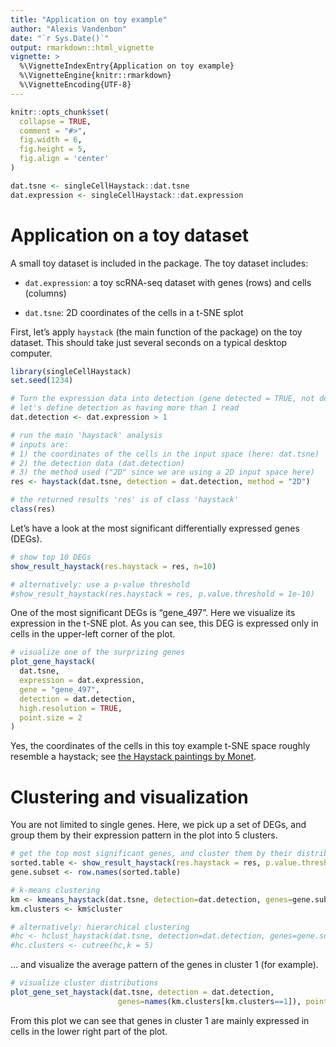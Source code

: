 ```yaml
---
title: "Application on toy example"
author: "Alexis Vandenbon"
date: "`r Sys.Date()`"
output: rmarkdown::html_vignette
vignette: >
  %\VignetteIndexEntry{Application on toy example}
  %\VignetteEngine{knitr::rmarkdown}
  %\VignetteEncoding{UTF-8}
---
```


```r
knitr::opts_chunk$set(
  collapse = TRUE,
  comment = "#>",
  fig.width = 6,
  fig.height = 5,
  fig.align = 'center'
)

dat.tsne <- singleCellHaystack::dat.tsne
dat.expression <- singleCellHaystack::dat.expression
```

# Application on a toy dataset

A small toy dataset is included in the package. The toy dataset includes:

- `dat.expression`: a toy scRNA-seq dataset with genes (rows) and cells (columns)

- `dat.tsne`:       2D coordinates of the cells in a t-SNE splot


First, let's apply `haystack` (the main function of the package) on the toy dataset. This should take just several seconds on a typical desktop computer.

```r
library(singleCellHaystack)
set.seed(1234)

# Turn the expression data into detection (gene detected = TRUE, not detected = FALSE)
# let's define detection as having more than 1 read
dat.detection <- dat.expression > 1

# run the main 'haystack' analysis
# inputs are:
# 1) the coordinates of the cells in the input space (here: dat.tsne)
# 2) the detection data (dat.detection)
# 3) the method used ("2D" since we are using a 2D input space here)
res <- haystack(dat.tsne, detection = dat.detection, method = "2D")

# the returned results 'res' is of class 'haystack'
class(res)
```

Let's have a look at the most significant differentially expressed genes (DEGs).

```r
# show top 10 DEGs
show_result_haystack(res.haystack = res, n=10)

# alternatively: use a p-value threshold
#show_result_haystack(res.haystack = res, p.value.threshold = 1e-10)
```

One of the most significant DEGs is "gene_497". Here we visualize its expression in the t-SNE plot. As you can see, this DEG is expressed only in cells in the upper-left corner of the plot. 

```r
# visualize one of the surprizing genes
plot_gene_haystack(
  dat.tsne,
  expression = dat.expression,
  gene = "gene_497",
  detection = dat.detection,
  high.resolution = TRUE,
  point.size = 2
)
```

Yes, the coordinates of the cells in this toy example t-SNE space roughly resemble a haystack; see [the Haystack paintings by Monet](https://en.wikipedia.org/wiki/Haystacks_(Monet_series)).

# Clustering and visualization

You are not limited to single genes. Here, we pick up a set of DEGs, and group them by their expression pattern in the plot into 5 clusters.

```r
# get the top most significant genes, and cluster them by their distribution pattern in the 2D plot
sorted.table <- show_result_haystack(res.haystack = res, p.value.threshold = 1e-10)
gene.subset <- row.names(sorted.table)

# k-means clustering
km <- kmeans_haystack(dat.tsne, detection=dat.detection, genes=gene.subset, k=5)
km.clusters <- km$cluster

# alternatively: hierarchical clustering
#hc <- hclust_haystack(dat.tsne, detection=dat.detection, genes=gene.subset)
#hc.clusters <- cutree(hc,k = 5)
```

... and visualize the average pattern of the genes in cluster 1 (for example).

```r
# visualize cluster distributions
plot_gene_set_haystack(dat.tsne, detection = dat.detection, 
                        genes=names(km.clusters[km.clusters==1]), point.size=2)
```

From this plot we can see that genes in cluster 1 are mainly expressed in cells in the lower right part of the plot.
